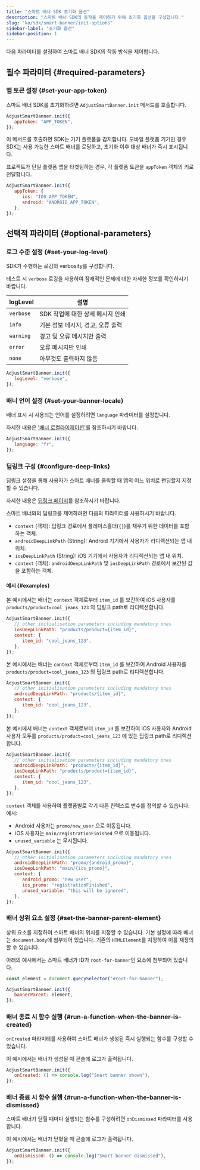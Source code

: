 ```yaml
---
title: "스마트 배너 SDK 초기화 옵션"
description: "스마트 배너 SDK의 동작을 제어하기 위해 초기화 옵션을 구성합니다."
slug: "ko/sdk/smart-banner/init-options"
sidebar-label: "초기화 옵션"
sidebar-position: 1
---
```


다음 파라미터를 설정하여 스마트 배너 SDK의 작동 방식을 제어합니다.

## 필수 파라미터 {#required-parameters}

### 앱 토큰 설정 {#set-your-app-token}

스마트 배너 SDK를 초기화하려면 `AdjustSmartBanner.init` 메서드를 호출합니다.

```js
AdjustSmartBanner.init({
   appToken: "APP_TOKEN",
});
```

이 메서드를 호출하면 SDK는 기기 플랫폼을 감지합니다. 모바일 플랫폼 기기인 경우 SDK는 사용 가능한 스마트 배너를 로딩하고, 초기화 이후 대상 배너가 즉시 표시됩니다.

프로젝트가 단일 플랫폼 앱을 타겟팅하는 경우, 각 플랫폼 토큰을 `appToken` 객체의 키로 전달합니다.

```js
AdjustSmartBanner.init({
   appToken: {
      ios: "IOS_APP_TOKEN",
      android: "ANDROID_APP_TOKEN",
   },
});
```

## 선택적 파라미터 {#optional-parameters}

### 로그 수준 설정 {#set-your-log-level}

SDK가 수행하는 로깅의 verbosity를 구성합니다.

<Callout type="tip">

테스트 시 `verbose` 로깅을 사용하여 잠재적인 문제에 대한 자세한 정보를 확인하시기 바랍니다.

</Callout>

| logLevel  | 설명                              |
| --------- | --------------------------------- |
| `verbose` | SDK 작업에 대한 상세 메시지 인쇄  |
| `info`    | 기본 정보 메시지, 경고, 오류 출력 |
| `warning` | 경고 및 오류 메시지만 출력        |
| `error`   | 오류 메시지만 인쇄                |
| `none`    | 아무것도 출력하지 않음            |

```js
AdjustSmartBanner.init({
   logLevel: "verbose",
});
```

### 배너 언어 설정 {#set-your-banner-locale}

배너 표시 시 사용되는 언어를 설정하려면 `language` 파라미터를 설정합니다.

<Callout type="tip">

자세한 내용은 ['배너 로켤라이제이션'](/ko/sdk/smart-banner#3-localize-your-banners)를 참조하시기 바랍니다.

</Callout>

```js
AdjustSmartBanner.init({
   language: "fr",
});
```

### 딥링크 구성 {#configure-deep-links}

딥링크 설정을 통해 사용자가 스마트 배너를 클릭할 때 앱의 어느 위치로 랜딩할지 지정할 수 있습니다.

<Callout type="tip">

자세한 내용은 [딥링크 페이지](/ko/sdk/smart-banner/deep-linking)를 참조하시기 바랍니다.

</Callout>

스마트 배너와의 딥링크를 제어하려면 다음의 파라미터를 사용하시기 바랍니다.

-  `context` \(객체\): 딥링크 경로에서 플레이스홀더\(`{}`\)를 채우기 위한 데이터를 포함하는 객체.
-  `androidDeepLinkPath` \(String\): Android 기기에서 사용자가 리디렉션되는 앱 내 위치.
-  `iosDeepLinkPath` \(String\): iOS 기기에서 사용자가 리디렉션되는 앱 내 위치.
-  `context` \(객체\): `androidDeepLinkPath` 및 `iosDeepLinkPath` 경로에서 보간된 값을 포함하는 객체.

#### 예시 {#examples}

본 예시에서는 배너는 `context` 객체로부터 `item_id` 를 보간하여 iOS 사용자를 `products/product=cool_jeans_123` 의 딥링크 path로 리디렉션합니다.

```js
AdjustSmartBanner.init({
   // other initialisation parameters including mandatory ones
   iosDeepLinkPath: "products/product={item_id}",
   context: {
      item_id: "cool_jeans_123",
   },
});
```

본 예시에서는 배너는 `context` 객체로부터 `item_id` 를 보간하여 Android 사용자를 `products/product=cool_jeans_123` 의 딥링크 path로 리디렉션합니다.

```js
AdjustSmartBanner.init({
   // other initialisation parameters including mandatory ones
   androidDeepLinkPath: "products/{item_id}",
   context: {
      item_id: "cool_jeans_123",
   },
});
```

본 예시에서 배너는 `context` 객체로부터 `item_id` 를 보간하여 iOS 사용자와 Android 사용자 모두를 `products/product=cool_jeans_123` 에 있는 딥링크 path로 리디렉션합니다.

```js
AdjustSmartBanner.init({
   // other initialisation parameters including mandatory ones
   androidDeepLinkPath: "products/{item_id}",
   iosDeepLinkPath: "products/product={item_id}",
   context: {
      item_id: "cool_jeans_123",
   },
});
```

`context` 객체를 사용하여 플랫폼별로 각기 다른 컨텍스트 변수를 정의할 수 있습니다. 예시:

-  Android 사용자는 `promo/new_user` 으로 이동됩니다.
-  iOS 사용자는 `main/registrationFinished` 으로 이동됩니다.
-  `unused_variable` 는 무시됩니다.

```js
AdjustSmartBanner.init({
   // other initialisation parameters including mandatory ones
   androidDeepLinkPath: "promo/{android_promo}",
   iosDeepLinkPath: "main/{ios_promo}",
   context: {
      android_promo: "new_user",
      ios_promo: "registrationFinished",
      unused_variable: "this will be ignored",
   },
});
```

### 배너 상위 요소 설정 {#set-the-banner-parent-element}

상위 요소를 지정하여 스마트 배너의 위치를 지정할 수 있습니다. 기본 설정에 따라 배너는 `document.body`에 첨부되어 있습니다. 기존의 `HTMLElement`를 지정하여 이를 재정의할 수 있습니다.

아래의 예시에서는 스마트 배너가 ID가 `root-for-banner`인 요소에 첨부되어 있습니다.

```js
const element = document.querySelector("#root-for-banner");

AdjustSmartBanner.init({
   bannerParent: element,
});
```

### 배너 종료 시 함수 실행 {#run-a-function-when-the-banner-is-created}

`onCreated` 파라미터를 사용하여 스마트 배너가 생성된 즉시 실행되는 함수를 구성할 수 있습니다.

이 예시에서는 배너가 생성될 때 콘솔에 로그가 출력됩니다.

```js
AdjustSmartBanner.init({
   onCreated: () => console.log("Smart banner shown"),
});
```

### 배너 종료 시 함수 실행 {#run-a-function-when-the-banner-is-dismissed}

스마트 배너가 닫힐 때마다 실행되는 함수를 구성하려면 `onDismissed` 파라미터를 사용합니다.

이 예시에서는 배너가 닫혔을 때 콘솔에 로그가 출력됩니다.

```js
AdjustSmartBanner.init({
   onDismissed: () => console.log("Smart banner dismissed"),
});
```
